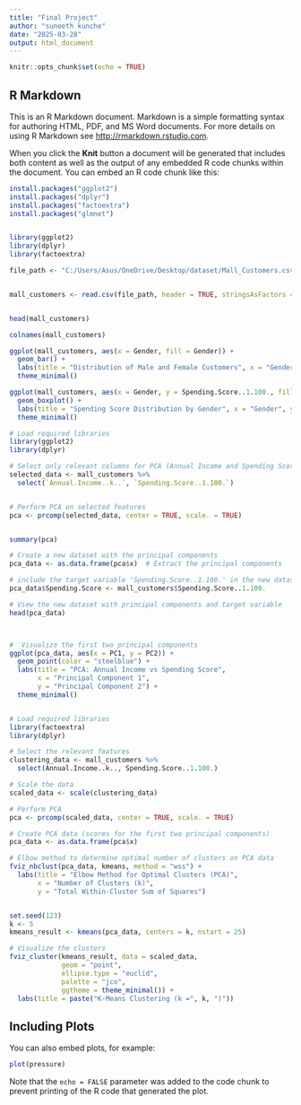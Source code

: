 ---
title: "Final Project"
author: "suneeth kunche"
date: "2025-03-28"
output: html_document
---

```{r setup, include=FALSE}
knitr::opts_chunk$set(echo = TRUE)
```

## R Markdown

This is an R Markdown document. Markdown is a simple formatting syntax for authoring HTML, PDF, and MS Word documents. For more details on using R Markdown see <http://rmarkdown.rstudio.com>.

When you click the **Knit** button a document will be generated that includes both content as well as the output of any embedded R code chunks within the document. You can embed an R code chunk like this:

```{r install}
install.packages("ggplot2")
install.packages("dplyr")    
install.packages("factoextra")
install.packages("glmnet")



```




```{r Import}

library(ggplot2)
library(dplyr)
library(factoextra)

file_path <- "C:/Users/Asus/OneDrive/Desktop/dataset/Mall_Customers.csv"


mall_customers <- read.csv(file_path, header = TRUE, stringsAsFactors = FALSE)


head(mall_customers)

```

```{r colnames}
colnames(mall_customers)

```



```{r barplot}
ggplot(mall_customers, aes(x = Gender, fill = Gender)) +
  geom_bar() +
  labs(title = "Distribution of Male and Female Customers", x = "Gender", y = "count") +
  theme_minimal()

```

```{r boxplot}
ggplot(mall_customers, aes(x = Gender, y = Spending.Score..1.100., fill = Gender)) +
  geom_boxplot() +
  labs(title = "Spending Score Distribution by Gender", x = "Gender", y = "Spending Score") +
  theme_minimal()


```







```{r Lasso}

# Load required libraries
library(ggplot2)
library(dplyr)

# Select only relevant columns for PCA (Annual Income and Spending Score)
selected_data <- mall_customers %>%
  select(`Annual.Income..k..`, `Spending.Score..1.100.`)


# Perform PCA on selected features
pca <- prcomp(selected_data, center = TRUE, scale. = TRUE)


summary(pca)

# Create a new dataset with the principal components
pca_data <- as.data.frame(pca$x)  # Extract the principal components

# include the target variable 'Spending.Score..1.100.' in the new dataset
pca_data$Spending.Score <- mall_customers$Spending.Score..1.100.

# View the new dataset with principal components and target variable
head(pca_data)



#  Visualize the first two principal components
ggplot(pca_data, aes(x = PC1, y = PC2)) +
  geom_point(color = "steelblue") +
  labs(title = "PCA: Annual Income vs Spending Score",
       x = "Principal Component 1",
       y = "Principal Component 2") +
  theme_minimal()



```



```{r elbow}
# Load required libraries
library(factoextra)
library(dplyr)

# Select the relevant features
clustering_data <- mall_customers %>%
  select(Annual.Income..k.., Spending.Score..1.100.)

# Scale the data
scaled_data <- scale(clustering_data)

# Perform PCA
pca <- prcomp(scaled_data, center = TRUE, scale. = TRUE)

# Create PCA data (scores for the first two principal components)
pca_data <- as.data.frame(pca$x)

# Elbow method to determine optimal number of clusters on PCA data
fviz_nbclust(pca_data, kmeans, method = "wss") +
  labs(title = "Elbow Method for Optimal Clusters (PCA)",
       x = "Number of Clusters (k)",
       y = "Total Within-Cluster Sum of Squares")



```







```{r k-means}


set.seed(123)
k <- 5
kmeans_result <- kmeans(pca_data, centers = k, nstart = 25)

# Visualize the clusters
fviz_cluster(kmeans_result, data = scaled_data,
             geom = "point",
             ellipse.type = "euclid",
             palette = "jco",
             ggtheme = theme_minimal()) +
  labs(title = paste("K-Means Clustering (k =", k, ")"))


```




## Including Plots

You can also embed plots, for example:

```{r pressure, echo=FALSE}
plot(pressure)
```

Note that the `echo = FALSE` parameter was added to the code chunk to prevent printing of the R code that generated the plot.
